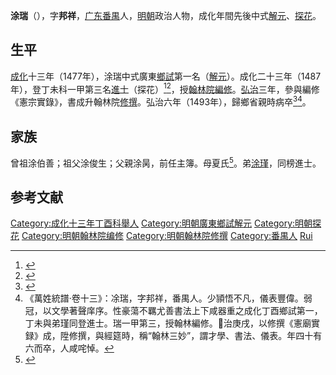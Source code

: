 {{noteta
|T=zh-hans:涂瑞;zh-hk:涂瑞;zh-tw:涂瑞;
|1=zh-hans:涂瑞;zh-hk:涂瑞;zh-tw:涂瑞;
}}
{{明清人物信息框
| 姓名 = 涂瑞
| 原名 =
| 圖片名稱= 
| 圖片大小 =
| 圖片說明 = 
| 最高職務 = 翰林院修撰
| 國家 = 大明 
| 爵位 =
| 籍貫 = 廣東廣州府番禺縣
| 族裔 = 
| 字號 = 字邦祥
| 諡號 =
| 出生日期 = 正統十二年（1447年）
| 出生地點 =
| 逝世日期 = 弘治六年（1493年）
| 逝世地點 =
| 墓葬 =
| 配偶 = 
| 親屬 = （弟）[[涂瑾|涂瑾]]
| 出身 =
* 成化十三年丁酉科廣東鄉試第一名舉人
* 成化二十三年丁未科一甲第三名進士及第
| 經歷 =
| 著作 =  
}}
'''涂瑞'''（{{bd|1447年||1493年|catIdx=Tu}}），字'''邦祥'''，[[广东|广东]][[番禺縣|番禺]]人，[[明朝|明朝]]政治人物，成化年間先後中式[[解元|解元]]、[[探花|探花]]。

== 生平 ==
[[成化|成化]]十三年（1477年），涂瑞中式廣東[[鄉試|鄉試]]第一名（[[解元|解元]]）。成化二十三年（1487年），登丁未科一甲第三名[[進士|進士]]（探花）<ref>{{Cite book|title=《[[皇明贡举考|皇明贡举考]]》卷五|last=（明）[[张朝瑞|张朝瑞]]|first=|publisher=《续修四库全书》史部第828册|year=|isbn=|location=|pages=}}</ref><ref>{{Cite book|title=贡举志五种 上|last=鲁小俊，江俊伟著|first=|publisher=武汉：武汉大学出版社|year=2009|isbn=978-7-307-07043-1|location=|pages=256-258}}</ref>，授[[翰林院|翰林院]][[編修|編修]]。[[弘治_(明朝)|弘治]]三年，參與編修《憲宗實錄》，書成升翰林院[[修撰|修撰]]。弘治六年（1493年），歸鄉省親時病卒<ref>{{cite web | url=http://www.bjdclib.com/subdb/exam/examperson/200909/t20090901_27289.html | title=涂瑞 | publisher=北京市東城區圖書館 | accessdate=September 10, 2011 | archive-date=2017-08-29 | archive-url=https://web.archive.org/web/20170829162529/http://www.bjdclib.com/subdb/exam/examperson/200909/t20090901_27289.html | dead-url=no }}</ref><ref>《萬姓統譜·卷十三》：凃瑞，字邦祥，番禺人。少頴悟不凡，儀表豐偉。弱冠，以文學著聲庠序。性豪蕩不羈尤善書法上下咸器重之成化丁酉鄉試第一，丁未與弟瑾同登進士。瑞一甲第三，授翰林編修。𢎞治庚戌，以修撰《憲廟實録》成，陞修撰，與經筵時，稱“翰林三妙”，謂才學、書法、儀表。年四十有六而卒，人咸咤悼。</ref>。

==家族==
曾祖涂伯善；祖父涂俊生；父親涂昺，前任主簿。母夏氏<ref>{{Cite book|title=天一阁藏明代科举录选刊 登科录 点校本|last=龚延明主编|first=|publisher=宁波出版社|year=2016|isbn=978-7-5526-2320-8|location=宁波|pages=|quote=《天一閣藏明代科舉錄選刊.登科錄》之《成化二十三年進士登科錄》}}</ref>。弟[[涂瑾|涂瑾]]，同榜進士。

==参考文献==
{{reflist}}

{{成化二十三年丁未科殿試金榜}}
{{DEFAULTSORT:Tu涂}}
[[Category:成化十三年丁酉科舉人|Category:成化十三年丁酉科舉人]]
[[Category:明朝廣東鄉試解元|Category:明朝廣東鄉試解元]]
[[Category:明朝探花|Category:明朝探花]]
[[Category:明朝翰林院编修|Category:明朝翰林院编修]]
[[Category:明朝翰林院修撰|Category:明朝翰林院修撰]]
[[Category:番禺人|Category:番禺人]]
[[Category:涂姓|Rui]]